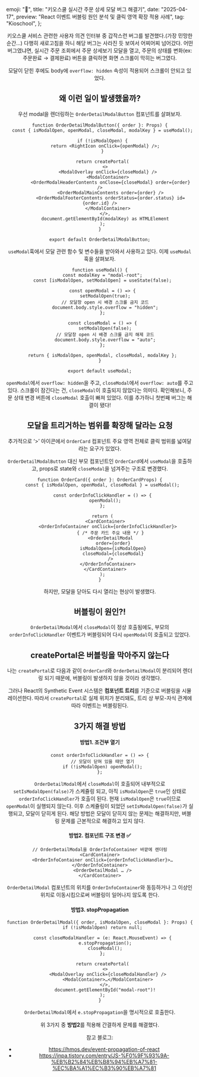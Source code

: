  emoji: "🫡",
  title: "키오스쿨 실시간 주문 상세 모달 버그 해결기",
  date: "2025-04-17",
  preview: "React 이벤트 버블링 원인 분석 및 클릭 영역 확장 적용 사례",
  tag: "Kioschool",
};

<Header {...meta} />

키오스쿨 서비스 관련한 사용자 의견 인터뷰 중 갑작스런 버그를 발견했다.(가장 민망한 순간…) 다행히 새로고침을 하니 해당 버그는 사라진 듯 보여서 어찌어찌 넘어갔다. 어떤 버그였냐면, 실시간 주문 조회에서 주문 상세보기 모달을 열고, 주문의 상태를 변화(ex: 주문완료 → 결제완료) 버튼을 클릭하면 화면 스크롤이 막히는 버그였다.

<MDXVideo
  src="/videos/react-bubbling/react-bubbling1.mp4"
  alt="모달스크롤버그1"
/>

모달이 닫힌 후에도 body에 `overflow: hidden` 속성이 적용되어 스크롤이 안되고 있었다.

## 왜 이런 일이 발생했을까?

우선 modal을 렌더링하는 `OrderDetailModalButton` 컴포넌트를 살펴보자.

```tsx,title=OrderDetailModalButton
function OrderDetailModalButton({ order }: Props) {
  const { isModalOpen, openModal, closeModal, modalKey } = useModal();

  if (!isModalOpen) {
    return <RightIcon onClick={openModal} />;
  }

  return createPortal(
    <>
      <ModalOverlay onClick={closeModal} />
      <ModalContainer>
        <OrderModalHeaderContents onClose={closeModal} order={order} />
        <OrderModalMainContents order={order} />
        <OrderModalFooterContents orderStatus={order.status} id={order.id} />
      </ModalContainer>
    </>,
    document.getElementById(modalKey) as HTMLElement
  );
}

export default OrderDetailModalButton;
```

`useModal`훅에서 모달 관련 함수 및 변수들을 받아와서 사용하고 있다. 이제 `useModal` 훅을 살펴보자.

```tsx,title=useModalHook
function useModal() {
  const modalKey = "modal-root";
  const [isModalOpen, setModalOpen] = useState(false);

  const openModal = () => {
    setModalOpen(true);
    // 모달창 open 시 배경 스크롤 금지 코드
    document.body.style.overflow = "hidden";
  };

  const closeModal = () => {
    setModalOpen(false);
    // 모달창 open 시 배경 스크롤 금지 해제 코드
    document.body.style.overflow = "auto";
  };

  return { isModalOpen, openModal, closeModal, modalKey };
}

export default useModal;
```

`openModal`에서 `overflow: hidden`을 주고, `closeModal`에서 `overflow: auto`를 주고 있다. 스크롤이 잠긴다는 건, `closeModal`이 호출되지 않았다는 의미다. 확인해보니, 주문 상태 변경 버튼에 `closeModal` 호출이 빠져 있었다. 이를 추가하니 첫번째 버그는 해결이 됐다!

## 모달을 트리거하는 범위를 확장해 달라는 요청

추가적으로 ‘>’ 아이콘에서 `OrderCard` 컴포넌트 주요 영역 전체로 클릭 범위를 넓여달라는 요구가 있었다.

<MDXImage
  src="/images/react-bubbling/react-bubbling1.png"
  alt="ASIS,TOBE주문카드"
/>

`OrderDetailModalButton` 대신 부모 컴포넌트인 `OrderCard`에서 `useModal`을 호출하고, props로 state와 `closeModal`을 넘겨주는 구조로 변경했다.

```tsx,title=OrderCardComponent
function OrderCard({ order }: OrderCardProps) {
  const { isModalOpen, openModal, closeModal } = useModal();

  const orderInfoClickHandler = () => {
    openModal();
  };

  return (
    <CardContainer>
      <OrderInfoContainer onClick={orderInfoClickHandler}>
        { /* 주문 카드 주요 내용 */ }
        <OrderDetailModal
          order={order}
          isModalOpen={isModalOpen}
          closeModal={closeModal}
        />
      </OrderInfoContainer>
    </CardContainer>
  );
}
```

하지만, 모달을 닫아도 다시 열리는 현상이 발생했다.

## 버블링이 원인?!

`OrderDetailModal`에서 `closeModal`이 정상 호출됨에도, 부모의 `orderInfoClickHandler` 이벤트가 버블링되어 다시 `openModal`이 호출되고 있었다.

<MDXVideo src="/videos/react-bubbling/react-bubbling2.mp4" alt="버블링영상" />

## createPortal은 버블링을 막아주지 않는다

나는 `createPortal`로 다음과 같이 `OrderCard`와 `OrderDetailModal`이 분리되어 렌더링 되기 때문에, 버블링이 발생하지 않을 것이라 생각했다.

<MDXImage
  src="/images/react-bubbling/react-bubbling3.png"
  alt="createPortal구조"
/>

그러나 React의 Synthetic Event 시스템은 **컴포넌트 트리**를 기준으로 버블링을 시뮬레이션한다. 따라서 `createPortal`로 실제 위치가 분리돼도, 트리 상 부모-자식 관계에 따라 이벤트는 버블링된다.

<MDXImage src="/images/react-bubbling/react-bubbling4.png" alt="DOM구조" />

## 3가지 해결 방법

#### 방법1. 조건부 열기

```jsx,title=OrderInfoClickHandler
const orderInfoClickHandler = () => {
  // 모달이 닫혀 있을 때만 열기
  if (!isModalOpen) openModal();
};
```

`OrderDetailModal`에서 `closeModal`이 호출되어 내부적으로 `setIsModalOpen(false)`가 스케쥴링 되고, 아직 `isModalOpen`은 `true`인 상태로 `orderInfoClickHandler`가 호출이 된다. 현재 `isModalOpen`은 `true`이므로 `openModal`이 실행되지 않는다. 이후 스케쥴링이 되었던 `setIsModalOpen(false)`가 실행되고, 모달이 닫히게 된다. 해당 방법은 모달이 닫히지 않는 문제는 해결하지만, 버블링 문제를 근본적으로 해결하고 있지 않다.

#### 방법2. 컴포넌트 구조 변경 ✅

```tsx,title=OrderDetailModal위치이동,{4}
// OrderDetailModal을 OrderInfoContainer 바깥에 렌더링
<CardContainer>
  <OrderInfoContainer onClick={orderInfoClickHandler}>…</OrderInfoContainer>
  <OrderDetailModal … />
</CardContainer>
```

`OrderDetailModal` 컴포넌트의 위치를 `OrderInfoContainer`와 동등하거나 그 이상인 위치로 이동시킴으로써 버블링이 일어나지 않도록 한다.

#### 방법3. stopPropagation

```tsx,title=StopPropagation,{5}
function OrderDetailModal({ order, isModalOpen, closeModal }: Props) {
  if (!isModalOpen) return null;

  const closeModalHandler = (e: React.MouseEvent) => {
    e.stopPropagation();
    closeModal();
  };

  return createPortal(
    <>
      <ModalOverlay onClick={closeModalHandler} />
      <ModalContainer>…</ModalContainer>
    </>,
    document.getElementById("modal-root")!
  );
}
```

`OrderDetailModal`에서 `e.stopPropagation`을 명시적으로 호출한다.

위 3가지 중 **방법2**를 적용해 간결하게 문제를 해결했다.

참고 블로그:

- https://hmos.dev/event-propagation-of-react
- https://inpa.tistory.com/entry/JS-%F0%9F%93%9A-%EB%B2%84%EB%B8%94%EB%A7%81-%EC%BA%A1%EC%B3%90%EB%A7%81
